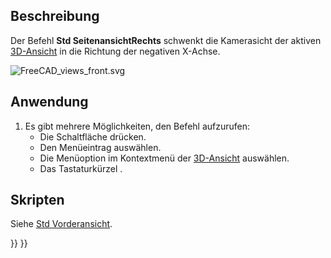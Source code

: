 <languages/>

{{Docnav
|[[Std_ViewTop/de|Draufsicht]]
|[[Std_ViewRear/de|Rückansicht]]
|[[Std_View_Menu/de|Std Menü Ansicht]]
|IconL=Std_ViewTop.svg
|IconR=Std_ViewRear.svg
|IconC=Freecad.svg
}}

{{GuiCommand/de
|Name=Std ViewRight
|Name/de=Std Ansicht von rechts
|MenuLocation=Ansicht → Standardansichten → Rechts
|Workbenches=Alle
|Shortcut={{KEY|3}}
|SeeAlso=[[Std_ViewFront/de|Std Vorderansicht]], [[Std_ViewTop/de|Std Draufsicht]]
}}

<span id="Description"></span>
==Beschreibung==

Der Befehl '''Std SeitenansichtRechts''' schwenkt die Kamerasicht der aktiven [[3D_View/de|3D-Ansicht]] in die Richtung der negativen X-Achse.

[[Image:FreeCAD_views_front.svg]]
{{Caption|Der Pfeil 3 zeigt in Richtung der Seitenansicht von rechts}}

<span id="Usage"></span>
==Anwendung==

# Es gibt mehrere Möglichkeiten, den Befehl aufzurufen:
#* Die Schaltfläche {{Button|[[Image:Std_ViewRight.svg|16px]] [[Std_ViewRight/de|Seitenansicht von rechts]]}} drücken.
#* Den Menüeintrag {{MenuCommand|Ansicht → Standardansichten → [[Image:Std_ViewRight.svg|16px]] Seitenansicht von rechts}} auswählen.
#* Die Menüoption {{MenuCommand|Standardansichten → [[Image:Std_ViewRight.svg|16px]] Seitenansicht von rechts}} im Kontextmenü der [[3D_View/de|3D-Ansicht]] auswählen.
#* Das Tastaturkürzel {{KEY|3}}.

<span id="Scripting"></span>
==Skripten==

Siehe [[Std_ViewFront/de#Skripten|Std Vorderansicht]].


{{Docnav
|[[Std_ViewTop/de|Draufsicht]]
|[[Std_ViewRear/de|Rückansicht]]
|[[Std_View_Menu/de|Std Menü Ansicht]]
|IconL=Std_ViewTop.svg
|IconR=Std_ViewRear.svg
|IconC=Freecad.svg
}}

{{Std_Base_navi{{#translation:}}}}
{{Userdocnavi{{#translation:}}}}